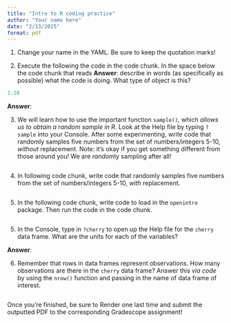 ```yaml
---
title: "Intro to R coding practice"
author: "Your name here"
date: "2/13/2025"
format: pdf
---
```


1.  Change your name in the YAML. Be sure to keep the quotation marks!

2.  Execute the following the code in the code chunk. In the space below the code chunk that reads **Answer**: describe in words (as specifically as possible) what the code is doing. What type of object is this?

```r
1:10
```

**Answer**:

3.  We will learn how to use the important function `sample()`, which *allows us to obtain a random sample in R*. Look at the Help file by typing `?sample` into your Console. After some experimenting, write code that randomly samples five numbers from the set of numbers/integers 5-10, *without* replacement. Note: it's okay if you get something different from those around you! We are *random*ly sampling after all!

```r

```

4.  In following code chunk, write code that randomly samples five numbers from the set of numbers/integers 5-10, *with* replacement.

```r

```

5.  In the following code chunk, write code to load in the `openintro` package. Then run the code in the code chunk.

```r

```

5.  In the Console, type in `?cherry` to open up the Help file for the `cherry` data frame. What are the units for each of the variables?

**Answer**:

6.  Remember that rows in data frames represent observations. How many observations are there in the `cherry` data frame? Answer this *via code* by using the `nrow()` function and passing in the name of data frame of interest.

```r

```

Once you're finished, be sure to Render one last time and submit the outputted PDF to the corresponding Gradescope assignment!
